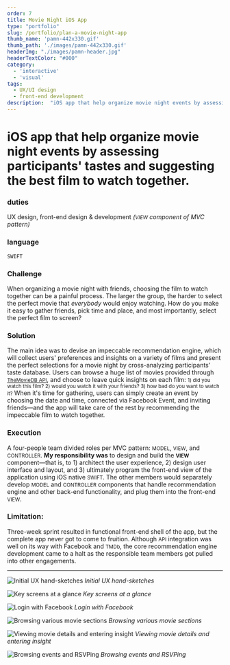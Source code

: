 ```yaml
---
order: 7
title: Movie Night iOS App
type: "portfolio"
slug: /portfolio/plan-a-movie-night-app
thumb_name: 'pamn-442x330.gif'
thumb_path: './images/pamn-442x330.gif'
headerImg: "./images/pamn-header.jpg"
headerTextColor: "#000"
category:
  - 'interactive'
  - 'visual'
tags:
  - UX/UI design
  - front-end development
description:  "iOS app that help organize movie night events by assessing participants' tastes and suggesting the best film to watch together."
---
```


# iOS app that help organize movie night events by assessing participants' tastes and suggesting the best film to watch together.

<section class="portfolioDetail">

### duties

UX design, front-end design &amp; development _(<small>VIEW</small> component of MVC pattern)_

</section>

<section class="portfolioDetail">

### language

`SWIFT`

</section>

<section class="portfolioDetail">

### Challenge

When organizing a movie night with friends, choosing the film to watch together can be a painful process. The larger the group, the harder to select the perfect movie that _everybody_ would enjoy watching. How do you make it easy to gather friends, pick time and place, and most importantly, select the perfect film to screen?


</section>

<section class="portfolioDetail">

### Solution

The main idea was to devise an impeccable recommendation engine, which will collect users' preferences and insights on a variety of films and present the perfect selections for a movie night by cross-analyzing participants' taste database. Users can browse a huge list of movies provided through <small>[TheMovieDB API](https://www.themoviedb.org/)</small>, and choose to leave quick insights on each film: <span><small>1) did you watch this film? 2) would you watch it with your friends? 3) how bad do you want to watch it?</small></span> When it's time for gathering, users can simply create an event by choosing the date and time, connected via Facebook Event, and inviting friends&mdash;and the app will take care of the rest by recommending the impeccable film to watch together.

</section>


<section class="portfolioDetail">

### Execution

A four-people team divided roles per MVC pattern: <small>MODEL</small>, <small>VIEW</small>, and <small>CONTROLLER</small>. **My responsibility was** to design and build the <small>**VIEW**</small> component&mdash;that is, to 1) architect the user experience, 2) design user interface and layout, and 3) ultimately program the front-end view of the application using iOS native <small>SWIFT</small>. The other members would separately develop <small>MODEL</small> and <small>CONTROLLER</small> components that handle recommendation engine and other back-end functionality, and plug them into the front-end <small>VIEW</small>.

</section>


<section class="portfolioDetail">

### Limitation:

Three-week sprint resulted in functional front-end shell of the app, but the complete app never got to come to fruition. Although <small>API</small> integration was well on its way with Facebook and <small>TMDb</small>, the core recommendation engine development came to a halt as the responsible team members got pulled into other engagements.

</section>

<ButtonContainer>
  <SimpleButton cta="Download initial UX draft" link="testlink" color="var(--yellow)" />
  <SimpleButton cta="View GitHub Repo" link="https://github.com/baadaa/plan-a-movie-night" color="var(--green)" />
</ButtonContainer>

---

![Initial UX hand-sketches](./images/pamn_sketch.jpg)
*Initial UX hand-sketches*

![Key screens at a glance](./images/pamn-keyscreens.jpg)
*Key screens at a glance*


<div class="small-gif img-border">

![Login with Facebook](./images/pamn-auth.gif)
*Login with Facebook*

![Browsing various movie sections](./images/pamn-movie-sections.gif)
*Browsing various movie sections*

![Viewing movie details and entering insight](./images/pamn-movie-details.gif)
*Viewing movie details and entering insight*

![Browsing events and RSVPing](./images/pamn-rsvp.gif)
*Browsing events and RSVPing*

</div>